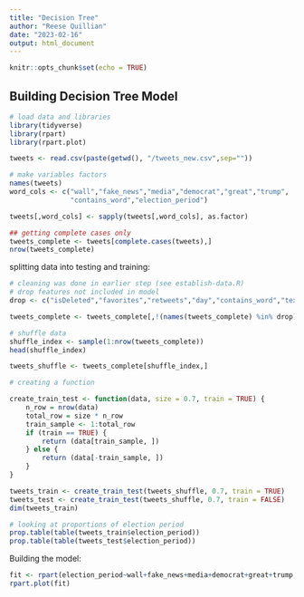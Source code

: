 ```yaml
---
title: "Decision Tree"
author: "Reese Quillian"
date: "2023-02-16"
output: html_document
---
```


```r
knitr::opts_chunk$set(echo = TRUE)
```

## Building Decision Tree Model

```r
# load data and libraries
library(tidyverse)
library(rpart)
library(rpart.plot)

tweets <- read.csv(paste(getwd(), "/tweets_new.csv",sep=""))
```

```r
# make variables factors
names(tweets)
word_cols <- c("wall","fake_news","media","democrat","great","trump",
               "contains_word","election_period")

tweets[,word_cols] <- sapply(tweets[,word_cols], as.factor)

## getting complete cases only
tweets_complete <- tweets[complete.cases(tweets),]
nrow(tweets_complete)
```


splitting data into testing and training:

```r
# cleaning was done in earlier step (see establish-data.R)
# drop features not included in model
drop <- c("isDeleted","favorites","retweets","day","contains_word","text")

tweets_complete <- tweets_complete[,!(names(tweets_complete) %in% drop)]

# shuffle data
shuffle_index <- sample(1:nrow(tweets_complete))
head(shuffle_index)

tweets_shuffle <- tweets_complete[shuffle_index,]
```

```r
# creating a function 

create_train_test <- function(data, size = 0.7, train = TRUE) {
    n_row = nrow(data)
    total_row = size * n_row
    train_sample <- 1:total_row
    if (train == TRUE) {
        return (data[train_sample, ])
    } else {
        return (data[-train_sample, ])
    }
}
```


```r
tweets_train <- create_train_test(tweets_shuffle, 0.7, train = TRUE)
tweets_test <- create_train_test(tweets_shuffle, 0.7, train = FALSE)
dim(tweets_train)
```


```r
# looking at proportions of election period
prop.table(table(tweets_train$election_period))
prop.table(table(tweets_test$election_period))
```

Building the model:

```r
fit <- rpart(election_period~wall+fake_news+media+democrat+great+trump, data = tweets_train, method = 'class',cp=.005)
rpart.plot(fit)
```

